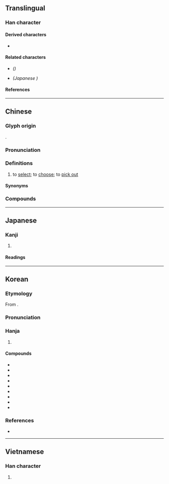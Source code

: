 {{also|择}}
{{character info}}
==Translingual==
{{Han simplified forms|擇|択|择}}

===Han character===
{{Han char|rn=64|rad=手|as=13|sn=16|four=56041|canj=QWLJ|ids=⿰扌睪}}

====Derived characters====
* {{l|mul|[[𮟢]], [[蘀]]([[萚]]), [[籜]]([[箨]])}}

====Related characters====
* {{l|mul|[[择]]}} ''({{w|Simplified Chinese}})''
* {{l|mul|[[択]]}} ''(Japanese {{w|shinjitai}})''

====References====
{{Han ref|kx=0458.050|dkj=12796|dj=0806.220|hdz=31969.040|uh=64C7}}

----

==Chinese==
{{zh-forms|s=择|alt=𢍰}}

===Glyph origin===
{{Han etym}}
{{Han compound|手|睪|c1=s|c2=p|t1=hand|ls=psc}}.

===Pronunciation===
{{zh-pron
|m=zé,zhái,2nb=colloquial variant
|m-s=
|c=zaak6
|c-t=
|g=
|h=pfs=chhe̍t/tho̍k;gd=cêd6/tog6
|j=
|mb=
|md=
|mn=xm,zz,tw:te̍k/qz:tia̍k
|mn-t=doh8
|w=5zeq
|x=
|mc=y
|oc=y
|cat=v
}}

===Definitions===
{{zh-hanzi}}

# to [[select]]; to [[choose]]; to [[pick out]]

====Synonyms====
{{zh-dial|選}}

===Compounds===
{{zh-der|忙不擇價|不擇手段|天擇|孟母擇鄰|慌不擇路|寒不擇衣|口無擇言|張良擇留|急不擇言|口不擇言|擇地而蹈|擇日|擇不開|擇鄰|擇優|採擇|擇肥而噬|擇戀|擇刺|擇配|擇日館|擇木|擇善固執|擇偶|擇友|抉擇|擇德以配|擇交|物競天擇|擇菜|擇食|擇吉|擇善而從|擇木而處|擇交而友|揀擇|擇席|決擇|擇福宜重|擇日子|擇人而事|擇主而事|擇期|擇善而行|擇要|身無擇行|飢不擇食|選擇|語不擇人|電腦擇友|良禽擇木|野手選擇|選擇題|擇敵|擇日不如撞日}}

----

==Japanese==
{{ja-kanji forms|択|擇}}

===Kanji===
{{ja-kanji|grade=|rs=手13|shin=択}}

# {{rfdef|ja|sort=手13}}

====Readings====
{{ja-readings
|goon=じゃく
|kanon=たく
|kun=えら-ぶ
}}

----

==Korean==

===Etymology===
From {{der|ko|ltc|-}} {{ltc-l|擇}}. 

{{collapse|
* {{hanja-dongguk|ᄄᆡᆨ〮|ttóyk}}
* {{hanja-sinjeung|ᄐᆡᆨ|thoyk}}
|Historical readings
|bg=#FFFFFF}}

===Pronunciation===
{{ko-hanja-pron|택}}

===Hanja===
{{ko-hanja-search}}
{{ko-hanja|가리다|가릴|택}}

# {{hanja form of|택|to [[select]]; [[selection]]}}

====Compounds====
{{der-top3|Compounds}}
* {{ko-l|선택|選擇}}
* {{ko-l|채택|採擇}}
* {{ko-l|간택|簡擇}}
* {{ko-l|택발|擇拔}}
* {{ko-l|택지|擇地}}
* {{ko-l|간택|揀擇}}
* {{ko-l|택일|擇日}}
* {{ko-l|택일|擇一}}
* {{ko-l|결택|決擇}}
{{der-bottom}}

===References===
* {{R:hanjadoc|4303}}

----

==Vietnamese==

===Han character===
{{vi-readings|reading=trạch|rs=手13}}

# {{rfdef|vi|sort=手13}}